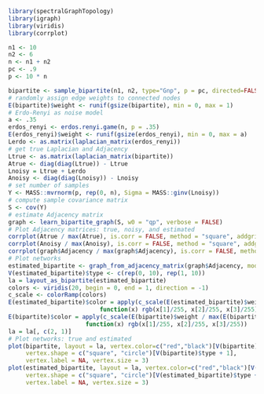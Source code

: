 ```r
library(spectralGraphTopology)
library(igraph)
library(viridis)
library(corrplot)

n1 <- 10
n2 <- 6
n <- n1 + n2
pc <- .9
p <- 10 * n

bipartite <- sample_bipartite(n1, n2, type="Gnp", p = pc, directed=FALSE)
# randomly assign edge weights to connected nodes
E(bipartite)$weight <- runif(gsize(bipartite), min = 0, max = 1)
# Erdo-Renyi as noise model
a <- .35
erdos_renyi <- erdos.renyi.game(n, p = .35)
E(erdos_renyi)$weight <- runif(gsize(erdos_renyi), min = 0, max = a)
Lerdo <- as.matrix(laplacian_matrix(erdos_renyi))
# get true Laplacian and Adjacency
Ltrue <- as.matrix(laplacian_matrix(bipartite))
Atrue <- diag(diag(Ltrue)) - Ltrue
Lnoisy = Ltrue + Lerdo
Anoisy <- diag(diag(Lnoisy)) - Lnoisy
# set number of samples
Y <- MASS::mvrnorm(p, rep(0, n), Sigma = MASS::ginv(Lnoisy))
# compute sample covariance matrix
S <- cov(Y)
# estimate Adjacency matrix
graph <- learn_bipartite_graph(S, w0 = "qp", verbose = FALSE)
# Plot Adjacency matrices: true, noisy, and estimated
corrplot(Atrue / max(Atrue), is.corr = FALSE, method = "square", addgrid.col = NA, tl.pos = "n", cl.cex = 1.25)
corrplot(Anoisy / max(Anoisy), is.corr = FALSE, method = "square", addgrid.col = NA, tl.pos = "n", cl.cex = 1.25)
corrplot(graph$Adjacency / max(graph$Adjacency), is.corr = FALSE, method = "square", addgrid.col = NA, tl.pos = "n", cl.cex = 1.25)
# Plot networks
estimated_bipartite <- graph_from_adjacency_matrix(graph$Adjacency, mode = "undirected", weighted = TRUE)
V(estimated_bipartite)$type <- c(rep(0, 10), rep(1, 10))
la = layout_as_bipartite(estimated_bipartite)
colors <- viridis(20, begin = 0, end = 1, direction = -1)
c_scale <- colorRamp(colors)
E(estimated_bipartite)$color = apply(c_scale(E(estimated_bipartite)$weight / max(E(estimated_bipartite)$weight)), 1,
                          function(x) rgb(x[1]/255, x[2]/255, x[3]/255))
E(bipartite)$color = apply(c_scale(E(bipartite)$weight / max(E(bipartite)$weight)), 1,
                      function(x) rgb(x[1]/255, x[2]/255, x[3]/255))
la = la[, c(2, 1)]
# Plot networks: true and estimated
plot(bipartite, layout = la, vertex.color=c("red","black")[V(bipartite)$type + 1],
     vertex.shape = c("square", "circle")[V(bipartite)$type + 1],
     vertex.label = NA, vertex.size = 3)
plot(estimated_bipartite, layout = la, vertex.color=c("red","black")[V(estimated_bipartite)$type + 1],
     vertex.shape = c("square", "circle")[V(estimated_bipartite)$type + 1],
     vertex.label = NA, vertex.size = 3)
```
